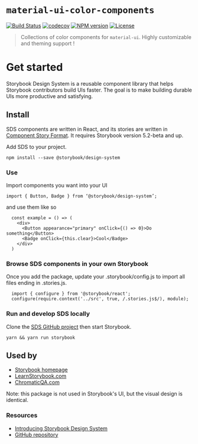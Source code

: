 
<Meta title="Docs|Intro" />

# `material-ui-color-components`

[![Build Status][action-image]][action-url]
[![codecov][codecov-image]][codecov-url]
[![NPM version][npm-image]][npm-url]
[![License][license-image]][license-url]

[action-image]: https://github.com/mikbry/material-ui-color-components/workflows/Build%20and%20Deploy/badge.svg
[action-url]: https://mikbry.github.io/material-ui-color-components/
[codecov-image]: https://codecov.io/gh/mikbry/material-ui-color-components/branch/master/graph/badge.svg?token=K4P0vnM5fh
[codecov-url]: https://codecov.io/gh/mikbry/material-ui-color-components
[npm-image]: https://img.shields.io/npm/v/material-ui-color-components.svg
[npm-url]: https://npmjs.org/package/material-ui-color-components
[license-image]: https://img.shields.io/npm/l/amaterial-ui-color-components.svg
[License-url]:./LICENSE

> Collections of color components for `material-ui`. Highly customizable and theming support !

# Get started

Storybook Design System is a reusable component library that helps Storybook contributors build UIs faster. The goal is to make building durable UIs more productive and satisfying.

## Install

SDS components are written in React, and its stories are written in [Component Story Format](https://medium.com/storybookjs/component-story-format-66f4c32366df). It requires Storybook version 5.2-beta and up.

Add SDS to your project.

`npm install --save @storybook/design-system`

### **Use**

Import components you want into your UI

`import { Button, Badge } from ‘@storybook/design-system’;`

and use them like so

```
  const example = () => (
    <div>
      <Button appearance="primary" onClick={() => 0}>Do something</Button>
      <Badge onClick={this.clear}>Cool</Badge>
    </div>
  )
```

### **Browse SDS components in your own Storybook**

Once you add the package, update your .storybook/config.js to import all files ending in .stories.js.

```
  import { configure } from '@storybook/react';
  configure(require.context('../src', true, /.stories.js$/), module);
```

### **Run and develop SDS locally**

Clone the [SDS GitHub project](https://github.com/storybookjs/design-system) then start Storybook.

`yarn && yarn run storybook`

## Used by

- [Storybook homepage](https://storybook.js.org/)
- [LearnStorybook.com](https://www.learnstorybook.com/)
- [ChromaticQA.com](https://www.chromaticqa.com/)

Note: this package is not used in Storybook's UI, but the visual design is identical.

### **Resources**

- [Introducing Storybook Design System](https://medium.com/storybookjs/introducing-storybook-design-system-23fd9b1ac3c0)
- [GitHub repository](https://github.com/storybookjs/design-system)